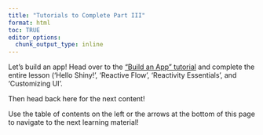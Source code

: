 ```yaml
---
title: "Tutorials to Complete Part III"
format: html
toc: TRUE
editor_options: 
  chunk_output_type: inline
---
```


Let's build an app! Head over to the <a href = "https://shiny.posit.co/r/getstarted/build-an-app/hello-shiny/getting-started.html" target = "_blank">"Build an App" tutorial</a> and complete the entire lesson ('Hello Shiny!', 'Reactive Flow', 'Reactivity Essentials', and 'Customizing UI'.

Then head back here for the next content!

Use the table of contents on the left or the arrows at the bottom of this page to navigate to the next learning material!
